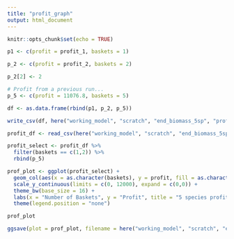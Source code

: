 ```yaml
---
title: "profit_graph"
output: html_document
---
```


```r
knitr::opts_chunk$set(echo = TRUE)
```


```r

p1 <- c(profit = profit_1, baskets = 1)

p_2 <- c(profit = profit_2, baskets = 2)

p_2[2] <- 2

# Profit from a previous run...
p_5 <- c(profit = 11076.8, baskets = 5)

df <- as.data.frame(rbind(p1, p_2, p_5))

write_csv(df, here("working_model", "scratch", "end_biomass_5sp", "profit_df.csv"))
```



```r
profit_df <- read_csv(here("working_model", "scratch", "end_biomass_5sp", "profit_df.csv")) 

profit_select <- profit_df %>% 
  filter(baskets == c(1,2)) %>% 
  rbind(p_5)

prof_plot <- ggplot(profit_select) +
  geom_col(aes(x = as.character(baskets), y = profit, fill = as.character(baskets)), width = 0.3) +
  scale_y_continuous(limits = c(0, 12000), expand = c(0,0)) +
  theme_bw(base_size = 16) +
  labs(x = "Number of Baskets", y = "Profit", title = "5 species profits with 1, 2, or 5 baskets") +
  theme(legend.position = "none")

prof_plot

ggsave(plot = prof_plot, filename = here("working_model", "scratch", "end_biomass_5sp", "profit_graph.png"))

```




